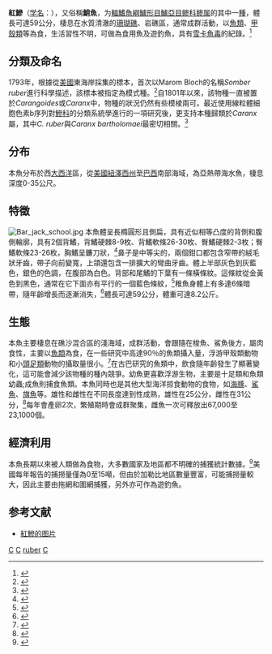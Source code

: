{{Speciesbox 
| taxon = Caranx ruber
| status = LC
| status_system = IUCN3.1
| image = Bar jack portrait.jpg
| authority = Bloch, 1793
| synonyms = *''Scomber ruber'', Bloch, 1793
*''Carangoides ruber'', Bloch, 1793
| range_map = Carangoides ruber distribution.PNG
}}

'''紅鰺'''（[[学名|学名]]：{{lang|la|''Caranx ruber''}}），又俗稱'''鮹魚'''，为[[輻鰭魚綱|輻鰭魚綱]][[鱸形目|鱸形目]][[鱸亞目|鱸亞目]][[鲹科|鲹科]][[鲹属|鲹属]]的其中一[[種|種]]，體長可達59公分，棲息在水質清澈的[[珊瑚礁|珊瑚礁]]、岩礁區，通常成群活動，以[[魚類|魚類]]、[[甲殼類|甲殼類]]等為食，生活習性不明，可做為食用魚及遊釣魚，具有[[雪卡魚毒|雪卡魚毒]]的紀錄。<ref>{{cite journal | last = Bourdeau | first = P. | title = Ciguatoxic fish in the French West Indies | journal = Bulletin de la Societe de Pathologie Exotique | volume = 85 | issue = 5/2 | pages = 415–418 | year = 1992 | issn = 0037-9085 }}</ref>

==分類及命名==
1793年，根據從[[美國|美國]]東海岸採集的標本，首次以Marom Bloch的名稱''Somber ruber''進行科學描述，該標本被指定為模式種。<ref>{{cite web | last = California Academy of Sciences: Ichthyology | title = ''Scomber ruber'' | work = Catalog of Fishes | publisher = CAS | date = April 2008 | url = http://research.calacademy.org/research/ichthyology/catalog/fishcatget.asp?spid=15399 | accessdate =2008-11-19 }}</ref>自1801年以來，該物種一直被置於''Carangoides''或''Caranx''中，物種的狀況仍然有些模棱兩可。最近使用線粒體細胞色素b序列對[[鰺科|鰺科]]的分類系統學進行的一項研究後，更支持本種歸類於''Caranx''屬，其中''C. ruber''與''Caranx bartholomaei''最密切相關。<ref>{{cite journal | last = Reed | first = David L. |author2=Carpenter, Kent E. |author3= deGravelle, Martin J. | title = Molecular systematics of the Jacks (Perciformes: Carangidae) based on mitochondrial cytochrome b sequences using parsimony, likelihood, and Bayesian approaches | journal = Molecular Phylogenetics and Evolution | volume = 23 | issue = 3 | pages = 513–524 | year = 2002 | doi = 10.1016/S1055-7903(02)00036-2 | pmid = 12099802 }}</ref>
==分布==
本魚分布於西[[大西洋|大西洋]]區，從[[美國|美國]][[紐澤西州|紐澤西州]]至[[巴西|巴西]]南部海域，為亞熱帶海水魚，棲息深度0-35公尺。
==特徵==
[[File:Bar_jack_school.jpg|thumb]]
本魚體呈長橢圓形且側扁，具有近似相等凸度的背側和腹側輪廓，具有2個背鰭，背鰭硬棘8-9枚、背鰭軟條26-30枚、臀鰭硬棘2-3枚；臀鰭軟條23-26枚，胸鰭呈鐮刀狀，<ref name = "mehiko">{{cite book | last = McEachran, | first = John D. |author2=Janice D. Fechhelm | title = Fishes of the Gulf of Mexico: Volume 2 | publisher = University of Texas Press | year = 2005 | pages = 280 | isbn = 978-0-292-70634-7 }}</ref>鼻子是中等尖的，兩個鉗口都包含窄帶的絨毛狀牙齒，帶子向前變寬，上頜還包含一排擴大的彎曲牙齒。體上半部灰色到灰藍色，銀色的色調，在腹部為白色。背部和尾鰭的下葉有一條橫條紋。這條紋從金黃色到黑色，通常在它下面亦有平行的一個藍色條紋，<ref>{{cite book | last = Goodson | first = Gar |author2=Phillip J. Weisgerber | title = Fishes of the Atlantic Coast: Canada to Brazil, Including the Gulf of Mexico, Florida, Bermuda, the Bahamas, and the Caribbean | url = https://archive.org/details/fishesofatlantic00good | publisher = Stanford University Press | year = 1985 | pages = [https://archive.org/details/fishesofatlantic00good/page/n214 204] | isbn = 978-0-8047-1268-2 }}</ref>稚魚身體上有多達6條暗帶，隨年齡增長而逐漸消失，<ref>{{cite journal | last = Nichols | first = John T. | title = Young ''Caranx ruber'' (Bloch) | journal = Copeia | volume = 1937 | issue = 4 | jstor = 1436277 | pages = 236–237 | year = 1937 | issn = 0045-8511 | doi = 10.2307/1436277 }}</ref>體長可達59公分，體重可達8.2公斤。
==生態==
本魚主要棲息在礁沙混合區的淺海域，成群活動，會跟隨在梭魚、鯊魚後方，屬肉食性，主要以[[魚類|魚類]]為食，在一些研究中高達90％的魚類攝入量，浮游甲殼類動物和小[[頭足類|頭足類]]動物的攝取量很小。<ref name = "food1">{{cite journal | last = Popova | first = O.A. |author2=L. Sierra | title = Diet of the bar jack ''Caranx ruber'' (Carangidae) on the Cuban Shelf in Batabano Bay 1. Seasonal and age related fattening dynamics | journal = Voprosy Ikhtiologii | volume = 23 | issue = 3 | pages = 460–468 | year = 1983 | issn = 0032-9452 }}</ref>在古巴研究的魚類中，飲食隨年齡發生了顯著變化，這可能會減少該物種的種內競爭。幼魚更喜歡浮游生物，主要是十足類和魚類幼蟲;成魚則捕食魚類。本魚同時也是其他大型海洋掠食動物的食物，如[[海豚|海豚]]、[[鯊魚|鯊魚]]、[[旗魚|旗魚]]等。雄性和雌性在不同長度達到性成熟，雄性在25公分，雌性在31公分，<ref>{{cite journal | last = Garcia-Artega | first = H.P. |author2=Y.S. Reshetnikov | title = Age and growth of the black jack, ''Caranx ruber'' near Cuban coasts | journal = Voprosy Ikhtiologii | volume = 25 | issue = 5 | pages = 844–854 | year = 1985 | issn = 0032-9452 }}</ref>每年會產卵2次，繁殖期時會成群聚集，雌魚一次可釋放出67,000至23,1000個。

==經濟利用==
本魚長期以來被人類做為食物，大多數國家及地區都不明確的捕獲統計數據。<ref>{{cite journal | last = Wing | first = Elizabeth S. | title = Vertebrate Remains Excavated from San Salvador Island, Bahamas | journal = Caribbean Journal of Science | volume = 9 | issue = 1–2 | pages = 25–29 | year = 1969 | issn = 0799-0901 }}</ref>美國每年報告的捕撈量僅為0至15噸，但由於加勒比地區數量豐富，可能捕撈量較大，因此主要由拖網和圍網捕獲，另外亦可作為遊釣魚。

== 参考文献 ==
{{reflist}}
* [https://www.diverosa.com/Bonaire/BON-021%20Bar%20jack,%20Caranx%20ruber.jpg 紅鰺的图片] {{Wayback|url=https://www.diverosa.com/Bonaire/BON-021%20Bar%20jack,%20Caranx%20ruber.jpg |date=20160810101502 }}

{{Taxonbar}}

[[Category:食用魚|C]]
[[Category:有毒魚類|C]]
[[Category:鲹属|ruber]]
[[Category:1793年描述的鱼类|C]]